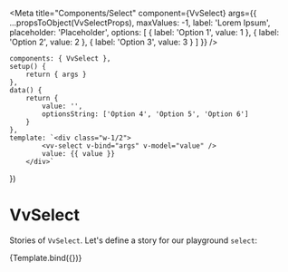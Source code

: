 
<Meta
	title="Components/Select"
	component={VvSelect}
	args={{
		...propsToObject(VvSelectProps),
		maxValues: -1,
		label: 'Lorem Ipsum',
		placeholder: 'Placeholder',
		options: [
			{
				label: 'Option 1',
				value: 1
			},
			{
				label: 'Option 2',
				value: 2
			},
			{
				label: 'Option 3',
				value: 3
			}
		]
	}}
/>

	components: { VvSelect },
	setup() {
		return { args }
	},
	data() {
		return {
			value: '',
			optionsString: ['Option 4', 'Option 5', 'Option 6']
		}
	},
	template: `<div class="w-1/2">
            <vv-select v-bind="args" v-model="value" />
			value: {{ value }}
        </div>`
})

# VvSelect

Stories of `VvSelect`.
Let's define a story for our playground `select`:

<Canvas>
	<Story name="vv-select">{Template.bind({})}</Story>
</Canvas>
